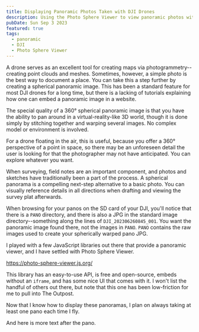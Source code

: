 ```yaml
---
title: Displaying Panoramic Photos Taken with DJI Drones
description: Using the Photo Sphere Viewer to view panoramic photos with JavaScript on a custom website.
pubDate: Sun Sep 3 2023
featured: true
tags:
  - panoramic
  - DJI
  - Photo Sphere Viewer
---
```


A drone serves as an excellent tool for creating maps via photogrammetry--creating point clouds and meshes. Sometimes, however, 
a simple photo is the best way to document a place. You can take this a step further by creating a spherical panoramic image. 
This has been a standard feature for most DJI drones for a long time, but there is a lacking of tutorials explaining how one 
can embed a panoramic image in a website.

The special quality of a 360° spherical panoramic image is that you have the ability to pan around in a virtual-reality-like 
3D world, though it is done simply by stitching together and warping several images. No complex model or environment is involved.

For a drone floating in the air, this is useful, because you offer a 360° perspective of a point in space, so there may be an
unforeseen detail the user is looking for that the photographer may not have anticipated. You can explore whatever you want.

When surveying, field notes are an important component, and photos and sketches have traditionally been a part of the process.
A spherical panorama is a compelling next-step alternative to a basic photo. You can visually reference details in all directions
when drafting and viewing the survey plat afterwards.

When browsing for your panos on the SD card of your DJI, you'll notice that there is a `PANO` directory, and there is also a JPG 
in the standard image directory--something along the lines of `DJI_202306260845_001`. You want the panoramic image found there, 
not the images in `PANO`. `PANO` contains the raw images used to create your spherically warped pano JPG.

I played with a few JavaScript libraries out there that provide a panoramic viewer, and I have settled with Photo Sphere Viewer.

https://photo-sphere-viewer.js.org/

This library has an easy-to-use API, is free and open-source, embeds without an `iframe`, and has some nice UI that comes with it. I
won't list the handful of others out there, but note that this one has been low-friction for me to pull into The Outpost.

Now that I know how to display these panoramas, I plan on always taking at least one pano each time I fly. 

<Pano />

And here is more text after the pano.
